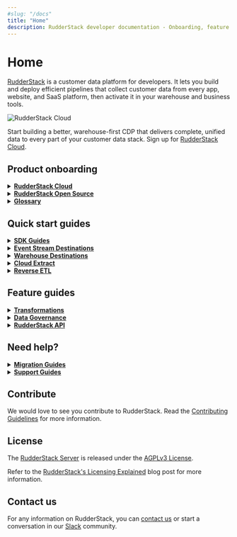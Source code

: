 ```yaml
---
#slug: "/docs"
title: "Home"
description: RudderStack developer documentation - Onboarding, feature guides, integration guides, and help manuals.
---
```


# Home

[RudderStack](https://rudderstack.com/) is a customer data platform for developers. It lets you build and deploy efficient pipelines that collect customer data from every app, website, and SaaS platform, then activate it in your warehouse and business tools.

<img src="/assets/rs-cloud/rs-cloud-workflow.png" alt="RudderStack Cloud" />

<div class="successBlock">

Start building a better, warehouse-first CDP that delivers complete, unified data to every part of your customer data stack. Sign up for <a href="https://app.rudderstack.com/signup?type=freetrial" target="_blank">RudderStack Cloud</a>.
</div>

## Product onboarding

<details>
<summary><b><a href="https://www.rudderstack.com/docs/rudderstack-cloud/">RudderStack Cloud</a></b></summary>

<br />
Familiarize yourself with RudderStack Cloud and the different dashboard options once you sign up.

</details>

<details>
<summary><b><a href="https://www.rudderstack.com/docs/rudderstack-open-source/">RudderStack Open Source</a></b></summary>

<br />
Follow the guides listed in this section to set up RudderStack in your own environment.

</details>

<details>
<summary><b><a href="https://www.rudderstack.com/docs/get-started/glossary/">Glossary</a></b></summary>

<br />
Familiarize yourself with RudderStack and the commonly associated terms with it.

</details>

## Quick start guides

<details>
<summary><b><a href="https://www.rudderstack.com/docs/stream-sources/rudderstack-sdk-integration-guides/">SDK Guides</a></b></summary>

Integrate RudderStack with your web, mobile, and server-side apps and start tracking the event data in no time.

</details>

<details>
<summary><b><a href="https://www.rudderstack.com/docs/destinations/">Event Stream Destinations</a></b></summary>

Integrate RudderStack to send your events to over 150 third-party tools and platforms.

</details>

<details>
<summary><b><a href="https://www.rudderstack.com/docs/data-warehouse-integrations/">Warehouse Destinations</a></b></summary>

Integrate RudderStack with your preferred data warehouse and make it the single source of truth for all your customer data.

</details>

<details>
<summary><b><a href="https://www.rudderstack.com/docs/cloud-extract-sources/">Cloud Extract</a></b></summary>

Build efficient ETL pipelines by ingesting data from your cloud apps and sending them to your data warehouse.

</details>

<details>
<summary><b><a href="https://www.rudderstack.com/docs/reverse-etl/">Reverse ETL</a></b></summary>

Leverage the customer data residing in your data warehouse and route it to your preferred downstream destinations.

</details>

## Feature guides

<details>
<summary><b><a href="https://www.rudderstack.com/docs/transformations/">Transformations</a></b></summary>

Code custom JavaScript functions to transform your event data before sending it to your destinations.

</details>

<details>
<summary><b><a href="https://www.rudderstack.com/docs/data-governance/">Data Governance</a></b></summary>

Programmatically access your events and their metadata to investigate and fix any inconsistencies.

</details>

<details>
<summary><b><a href="https://www.rudderstack.com/docs/rudderstack-api/">RudderStack API</a></b></summary>

Get detailed instructions on using various RudderStack API based on your use-cases.

</details>

## Need help?

<details>
<summary><b><a href="https://www.rudderstack.com/docs/user-guides/migration-guides/">Migration Guides</a></b></summary>

Migrating from Segment or Blendo? Refer to these guides for help.

</details>

<details>
<summary><b><a href="https://www.rudderstack.com/docs/user-guides/how-to-guides/">Support Guides</a></b></summary>

This section includes some common RudderStack use-cases as well as some quick solutions to the common problems you might encounter while working with your event data.

</details>

## Contribute

We would love to see you contribute to RudderStack. Read the [Contributing Guidelines](https://github.com/rudderlabs/rudder-server/blob/master/CONTRIBUTING.md) for more information.

## License

The [RudderStack Server](https://github.com/rudderlabs/rudder-server) is released under the [AGPLv3 License](https://www.gnu.org/licenses/agpl-3.0-standalone.html).

<div class="successBlock">

Refer to the <a href="https://rudderstack.com/blog/rudderstacks-licensing-explained" target="_blank">RudderStack's Licensing Explained</a> blog post for more information.
</div>

## Contact us

For any information on RudderStack, you can [contact us](mailto:%20docs@rudderstack.com) or start a conversation in our [Slack](https://rudderstack.com/join-rudderstack-slack-community) community.
